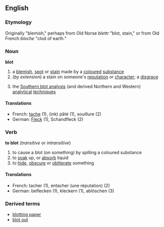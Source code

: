 ==English==
===Etymology===
Originally "blemish," perhaps from Old Norse ''blettr'' "blot, stain," or from Old French ''bloche'' "clod of earth."

===Noun===
'''blot'''
# a [[blemish]], [[spot]] or [[stain]] made by a [[colour]]ed [[substance]]
#(''by extension'') a stain on someone's [[reputation]] or [[character]]; a [[disgrace]]
#{{biochemistry}} the [[Southern blot analysis]] (and derived Northern and Western) [[analytical]] [[technique]]s

====Translations====
*French: [[tache]] (1), (ink) pâté (1), souillure (2)
*German: [[Fleck]] (1), Schandfleck (2)

===Verb===
'''to blot'''  (''transitive'' or ''intransitive'')
# to cause a blot (on something) by spilling a coloured substance
# to [[soak]] up, or [[absorb]] liquid
# to [[hide]], [[obscure]] or [[obliterate]] something

====Translations====
*French: tacher (1), entacher (une réputation) (2)
*German: beflecken (1), kleckern (1), ablöschen (3)

===Derived terms===
*[[blotting paper]]
*[[blot out]]
